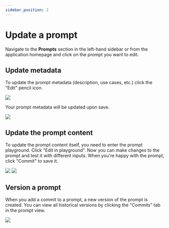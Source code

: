 ```yaml
---
sidebar_position: 2
---
```


# Update a prompt

Navigate to the **Prompts** section in the left-hand sidebar or from the application homepage and click on the prompt you want to edit.

## Update metadata

To update the prompt metadata (description, use cases, etc.) click the "Edit" pencil icon.

![](./static/metadata_edit_button.png)

Your prompt metadata will be updated upon save.

![](./static/update_prompt_form.png)

## Update the prompt content

To update the prompt content itself, you need to enter the prompt playground. Click "Edit in playground".
Now you can make changes to the prompt and test it with different inputs. When you're happy with the prompt, click "Commit" to save it.

![](./static/edit_in_playground.png)
![](./static/prompt_playground_edit_commit.png)

## Version a prompt

When you add a commit to a prompt, a new version of the prompt is created. You can view all historical versions by clicking the "Commits" tab in the prompt view.

![](./static/prompt_commits_tab.png)
